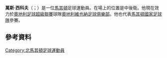 {{blpunsourced|time=2015-06-03T15:54:00+00:00}}
{{expand|time=2015-06-03T15:54:00+00:00}}
'''萬斯·西科夫'''（{{lang-mk|Ванче Шиков}}；{{bd|1985年|7月19日}}）是一位[[馬其頓|馬其頓]]足球運動員。在場上的位置是中後衛。他現在效力於[[奧地利足球超級聯賽|奧地利足球超級聯賽]]球隊[[奧地利維也納足球俱樂部|奧地利維也納足球俱樂部]]。他也代表[[馬其頓國家足球隊|馬其頓國家足球隊]]參賽。
==參考資料==
{{Reflist}}

{{DEFAULTSORT: Shikov, Vanche}}
[[Category:北馬其頓足球運動員|Category:北馬其頓足球運動員]]